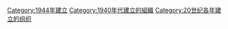 {{Cat topic in year|topic=建立的組織|year=1944}}

[[Category:1944年建立|Category:1944年建立]]
[[Category:1940年代建立的組織|Category:1940年代建立的組織]]
[[Category:20世纪各年建立的组织|Category:20世纪各年建立的组织]]